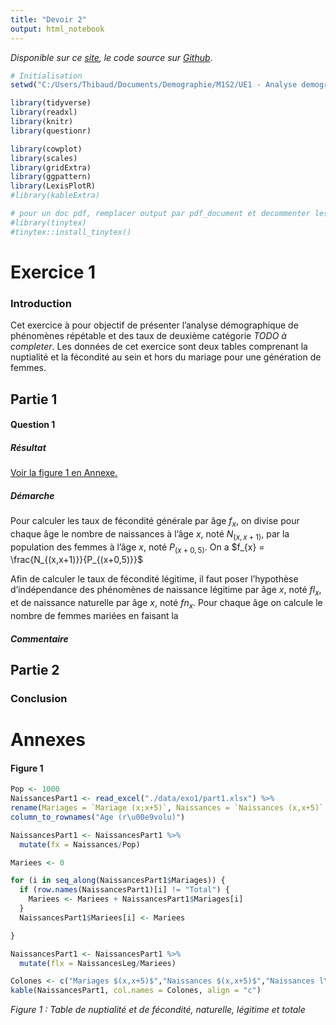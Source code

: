 ```yaml
---
title: "Devoir 2"
output: html_notebook
---
```


*Disponible sur ce [site](https://thibaud-ritzenthaler.github.io/M1demo-AD-devoir2/), le code source sur [Github](https://github.com/thibaud-ritzenthaler/M1demo-AD-devoir2)*.

```r
# Initialisation
setwd("C:/Users/Thibaud/Documents/Demographie/M1S2/UE1 - Analyse demographique/Breton/M1demo-AD-devoir2")

library(tidyverse)
library(readxl)
library(knitr)
library(questionr)

library(cowplot)
library(scales)
library(gridExtra)
library(ggpattern)
library(LexisPlotR)
#library(kableExtra)

# pour un doc pdf, remplacer output par pdf_document et decommenter les lignes suivantes
#library(tinytex)
#tinytex::install_tinytex()
```

# Exercice 1
### Introduction
Cet exercice à pour objectif de présenter l'analyse démographique de phénomènes répétable et des taux de deuxième catégorie *TODO à completer*.
Les données de cet exercice sont deux tables comprenant la nuptialité et la fécondité au sein et hors du mariage pour une génération de femmes.

## Partie 1

#### Question 1
##### Résultat
[Voir la figure 1 en Annexe.](#Figure-1)

##### Démarche
Pour calculer les taux de fécondité générale par âge $f_{x}$, on divise pour chaque âge le nombre de naissances à l'âge $x$, noté $N_{(x,x+1)}$, par la population des femmes à l'âge $x$, noté $P_{(x+0,5)}$. On a $f_{x} = \frac{N_{(x,x+1)}}{P_{(x+0,5)}}$

Afin de calculer le taux de fécondité légitime, il faut poser l'hypothèse d'indépendance des phénomènes de naissance légitime par âge $x$, noté $fl_{x}$, et de naissance naturelle par âge $x$, noté $fn_{x}$. Pour chaque âge on calcule le nombre de femmes mariées en faisant la

##### Commentaire


## Partie 2

### Conclusion

# Annexes
#### Figure 1
```r
Pop <- 1000
NaissancesPart1 <- read_excel("./data/exo1/part1.xlsx") %>%
rename(Mariages = `Mariage (x;x+5)`, Naissances = `Naissances (x,x+5)`, NaissancesLeg = `Naissances légitimes (x;x+5)`) %>%
column_to_rownames("Age (r\u00e9volu)")

NaissancesPart1 <- NaissancesPart1 %>%
  mutate(fx = Naissances/Pop)

Mariees <- 0

for (i in seq_along(NaissancesPart1$Mariages)) {
  if (row.names(NaissancesPart1)[i] != "Total") {
    Mariees <- Mariees + NaissancesPart1$Mariages[i]
  }
  NaissancesPart1$Mariees[i] <- Mariees

}

NaissancesPart1 <- NaissancesPart1 %>%
  mutate(flx = NaissancesLeg/Mariees)

```
```r
Colones <- c("Mariages $(x,x+5)$","Naissances $(x,x+5)$","Naissances l\u00e9gitimes $(x,x+5)$","$f(x,x+5)$","Mari\u00e9es $(x,x+5)$","$fl(x,x+5)$")
kable(NaissancesPart1, col.names = Colones, align = "c")
```
*Figure 1 : Table de nuptialité et de fécondité, naturelle, légitime et totale*